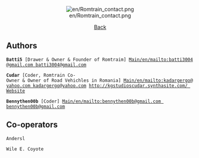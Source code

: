 <center>[[File:en/Romtrain contact.png]]</center>

<center>[[Main/en/Romtrain|Back]]</center>

==Authors==
 '''Batti5''' [Drawer & Owner & Founder of Romtraim] [[Main/en/mailto:batti3004@gmail.com batti3004@gmail.com]]

 '''Cudar''' [Coder, Romtrain Co-Owner & Owner of Road Vehichles in Romania] [[Main/en/mailto:kadargergo@yahoo.com kadargergo@yahoo.com]] [[http://kgstudioscudar.synthasite.com/ Website]]

 '''Bennythen00b''' [Coder] [[Main/en/mailto:bennythen00b@gmail.com bennythen00b@gmail.com]]

==Co-operators==
 Andersl

 Wile E. Coyote
